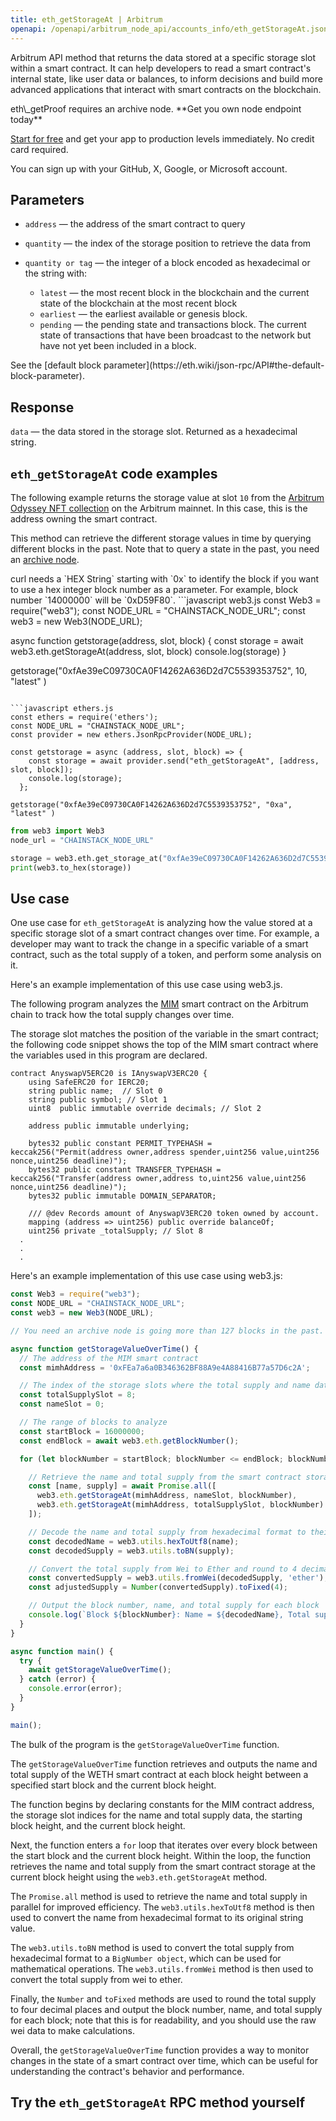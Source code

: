 ---
title: eth_getStorageAt | Arbitrum
openapi: /openapi/arbitrum_node_api/accounts_info/eth_getStorageAt.json POST /5b8d22690a57f293b3a1ed8758014e35
---

Arbitrum API method that returns the data stored at a specific storage slot within a smart contract. It can help developers to read a smart contract's internal state, like user data or balances, to inform decisions and build more advanced applications that interact with smart contracts on the blockchain.

<Note>
eth\_getProof requires an archive node.
</Note>

<Check>
**Get you own node endpoint today**

[Start for free](https://console.chainstack.com/) and get your app to production levels immediately. No credit card required.

You can sign up with your GitHub, X, Google, or Microsoft account.
</Check>


## Parameters

* `address` — the address of the smart contract to query
* `quantity` — the index of the storage position to retrieve the data from
* `quantity or tag` — the integer of a block encoded as hexadecimal or the string with:

  + `latest` — the most recent block in the blockchain and the current state of the blockchain at the most recent block
  + `earliest` — the earliest available or genesis block.
  + `pending` — the pending state and transactions block. The current state of transactions that have been broadcast to the network but have not yet been included in a block.

<Note>
See the [default block parameter](https://eth.wiki/json-rpc/API#the-default-block-parameter).
</Note>


## Response

`data` — the data stored in the storage slot. Returned as a hexadecimal string.

## `eth_getStorageAt` code examples

The following example returns the storage value at slot `10` from the [Arbitrum Odyssey NFT collection](https://arbiscan.io/token/0xfAe39eC09730CA0F14262A636D2d7C5539353752#code) on the Arbitrum mainnet. In this case, this is the address owning the smart contract.

This method can retrieve the different storage values in time by querying different blocks in the past. Note that to query a state in the past, you need an [archive node](https://chainstack.com/evm-nodes-a-dive-into-the-full-vs-archive-mode).

<Note>
curl needs a `HEX String` starting with `0x` to identify the block if you want to use a hex integer block number as a parameter.  
For example, block number `14000000` will be `0xD59F80`.
</Note>

<CodeGroup>
```javascript web3.js
const Web3 = require("web3");
const NODE_URL = "CHAINSTACK_NODE_URL";
const web3 = new Web3(NODE_URL);

async function getstorage(address, slot, block) {
  const storage = await web3.eth.getStorageAt(address, slot, block)
  console.log(storage)
 }
 
 getstorage("0xfAe39eC09730CA0F14262A636D2d7C5539353752", 10, "latest" )
```

```javascript ethers.js
const ethers = require('ethers');
const NODE_URL = "CHAINSTACK_NODE_URL";
const provider = new ethers.JsonRpcProvider(NODE_URL);

const getstorage = async (address, slot, block) => {
    const storage = await provider.send("eth_getStorageAt", [address, slot, block]);
    console.log(storage);
  };

getstorage("0xfAe39eC09730CA0F14262A636D2d7C5539353752", "0xa", "latest" )
```

```python web3.py
from web3 import Web3  
node_url = "CHAINSTACK_NODE_URL" 

storage = web3.eth.get_storage_at("0xfAe39eC09730CA0F14262A636D2d7C5539353752",10, "latest")
print(web3.to_hex(storage))
```
</CodeGroup>


## Use case

One use case for `eth_getStorageAt` is analyzing how the value stored at a specific storage slot of a smart contract changes over time. For example, a developer may want to track the change in a specific variable of a smart contract, such as the total supply of a token, and perform some analysis on it.

Here's an example implementation of this use case using web3.js.

The following program analyzes the [MIM](https://arbiscan.io/token/0xfea7a6a0b346362bf88a9e4a88416b77a57d6c2a#code) smart contract on the Arbitrum chain to track how the total supply changes over time.

The storage slot matches the position of the variable in the smart contract; the following code snippet shows the top of the MIM smart contract where the variables used in this program are declared.

```sol ERC20.sol
contract AnyswapV5ERC20 is IAnyswapV3ERC20 {
    using SafeERC20 for IERC20;
    string public name;  // Slot 0
    string public symbol; // Slot 1
    uint8  public immutable override decimals; // Slot 2

    address public immutable underlying;

    bytes32 public constant PERMIT_TYPEHASH = keccak256("Permit(address owner,address spender,uint256 value,uint256 nonce,uint256 deadline)");
    bytes32 public constant TRANSFER_TYPEHASH = keccak256("Transfer(address owner,address to,uint256 value,uint256 nonce,uint256 deadline)");
    bytes32 public immutable DOMAIN_SEPARATOR;

    /// @dev Records amount of AnyswapV3ERC20 token owned by account.
    mapping (address => uint256) public override balanceOf;
    uint256 private _totalSupply; // Slot 8
  .
  .
  .
```


Here's an example implementation of this use case using web3.js:

```javascript index.js
const Web3 = require("web3");
const NODE_URL = "CHAINSTACK_NODE_URL";
const web3 = new Web3(NODE_URL);

// You need an archive node is going more than 127 blocks in the past.

async function getStorageValueOverTime() {
  // The address of the MIM smart contract
  const mimhAddress = '0xFEa7a6a0B346362BF88A9e4A88416B77a57D6c2A';

  // The index of the storage slots where the total supply and name data are stored
  const totalSupplySlot = 8;
  const nameSlot = 0;

  // The range of blocks to analyze
  const startBlock = 16000000;
  const endBlock = await web3.eth.getBlockNumber();

  for (let blockNumber = startBlock; blockNumber <= endBlock; blockNumber++) {

    // Retrieve the name and total supply from the smart contract storage at each block
    const [name, supply] = await Promise.all([
      web3.eth.getStorageAt(mimhAddress, nameSlot, blockNumber),
      web3.eth.getStorageAt(mimhAddress, totalSupplySlot, blockNumber)
    ]);

    // Decode the name and total supply from hexadecimal format to their original values
    const decodedName = web3.utils.hexToUtf8(name);
    const decodedSupply = web3.utils.toBN(supply);

    // Convert the total supply from Wei to Ether and round to 4 decimal places
    const convertedSupply = web3.utils.fromWei(decodedSupply, 'ether');
    const adjustedSupply = Number(convertedSupply).toFixed(4);

    // Output the block number, name, and total supply for each block
    console.log(`Block ${blockNumber}: Name = ${decodedName}, Total supply = ${adjustedSupply}`);
  }
}

async function main() {
  try {
    await getStorageValueOverTime();
  } catch (error) {
    console.error(error);
  }
}

main();
```


The bulk of the program is the `getStorageValueOverTime` function.

The `getStorageValueOverTime` function retrieves and outputs the name and total supply of the WETH smart contract at each block height between a specified start block and the current block height.

The function begins by declaring constants for the MIM contract address, the storage slot indices for the name and total supply data, the starting block height, and the current block height.

Next, the function enters a `for` loop that iterates over every block between the start block and the current block height. Within the loop, the function retrieves the name and total supply from the smart contract storage at the current block height using the `web3.eth.getStorageAt` method.

The `Promise.all` method is used to retrieve the name and total supply in parallel for improved efficiency. The `web3.utils.hexToUtf8` method is then used to convert the name from hexadecimal format to its original string value.

The `web3.utils.toBN` method is used to convert the total supply from hexadecimal format to a `BigNumber object`, which can be used for mathematical operations. The `web3.utils.fromWei` method is then used to convert the total supply from wei to ether.

Finally, the `Number` and `toFixed` methods are used to round the total supply to four decimal places and output the block number, name, and total supply for each block; note that this is for readability, and you should use the raw wei data to make calculations.

Overall, the `getStorageValueOverTime` function provides a way to monitor changes in the state of a smart contract over time, which can be useful for understanding the contract's behavior and performance.

## Try the `eth_getStorageAt` RPC method yourself